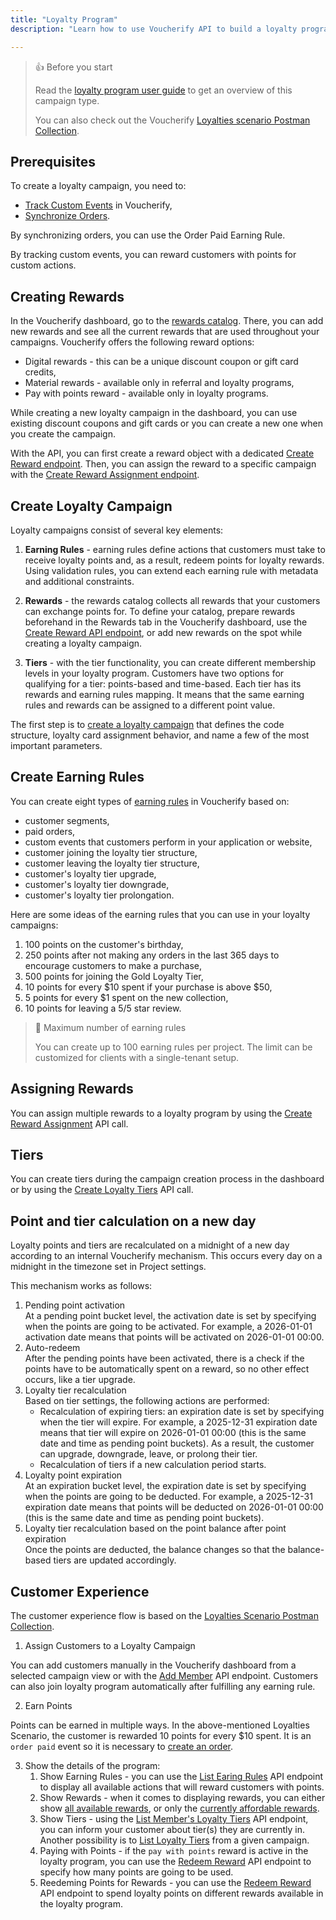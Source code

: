 ```yaml
---
title: "Loyalty Program"
description: "Learn how to use Voucherify API to build a loyalty program"

---
```


> 👍 Before you start
>
> Read the [loyalty program user guide](https://support.voucherify.io/article/177-how-to-create-loyalty-program-step-by-step) to get an overview of this campaign type.
>
> You can also check out the Voucherify [Loyalties scenario Postman Collection](https://www.postman.com/voucherify/workspace/voucherify-s-public-workspace/folder/31663208-c89902a3-6211-48dc-8844-103249c92177).

## Prerequisites
To create a loyalty campaign, you need to:
- [Track Custom Events](ref:track-custom-event "Track Custom Event Endpoint") in Voucherify,
- [Synchronize Orders](doc:data-synchronization#order-synchronization "Order Synchronization").

By synchronizing orders, you can use the Order Paid Earning Rule. 

By tracking custom events, you can reward customers with points for custom actions.

## Creating Rewards

In the Voucherify dashboard, go to the [rewards catalog](https://app.voucherify.io/#/app/core/rewards). There, you can add new rewards and see all the current rewards that are used throughout your campaigns. Voucherify offers the following reward options:

- Digital rewards - this can be a unique discount coupon or gift card credits,
- Material rewards - available only in referral and loyalty programs,
- Pay with points reward - available only in loyalty programs.

While creating a new loyalty campaign in the dashboard, you can use existing discount coupons and gift cards or you can create a new one when you create the campaign.

With the API, you can first create a reward object with a dedicated [Create Reward endpoint](https://www.postman.com/voucherify/workspace/voucherify-s-public-workspace/request/699307-ee3bedd0-981b-4dfc-baee-42e9b311f6bd "Create Reward in the Voucherify Postman Collection"). Then, you can assign the reward to a specific campaign with the [Create Reward Assignment endpoint](https://www.postman.com/voucherify/workspace/voucherify-s-public-workspace/request/699307-136170a1-ebd3-49d7-92b0-f5de31e5261d "Create Reward Assignment in the Voucherify Postman Collection").

## Create Loyalty Campaign

Loyalty campaigns consist of several key elements:

1. **Earning Rules** - earning rules define actions that customers must take to receive loyalty points and, as a result, redeem points for loyalty rewards. Using validation rules, you can extend each earning rule with metadata and additional constraints.

2. **Rewards** - the rewards catalog collects all rewards that your customers can exchange points for. To define your catalog, prepare rewards beforehand in the Rewards tab in the Voucherify dashboard, use the [Create Reward API endpoint](ref:create-reward "Create Reward API Endpoint Documentation"), or add new rewards on the spot while creating a loyalty campaign.

3. **Tiers** - with the tier functionality, you can create different membership levels in your loyalty program. Customers have two options for qualifying for a tier: points-based and time-based. Each tier has its rewards and earning rules mapping. It means that the same earning rules and rewards can be assigned to a different point value.

The first step is to [create a loyalty campaign](https://www.postman.com/voucherify/workspace/voucherify-s-public-workspace/request/699307-9858c31e-13bf-453e-aa18-647184c3395a "Create Loyalty Campaign Endpoint in the Voucherify Postman Collection") that defines the code structure, loyalty card assignment behavior, and name a few of the most important parameters.

## Create Earning Rules

You can create eight types of [earning rules](https://www.postman.com/voucherify/workspace/voucherify-s-public-workspace/request/699307-e52569c9-7b88-4638-a1f3-b8bebe8ee58a?tab=body "Create Earning Rule Endpoint in the Voucherify Postman Collection") in Voucherify based on: 

- customer segments, 
- paid orders, 
- custom events that customers perform in your application or website,
- customer joining the loyalty tier structure,
- customer leaving the loyalty tier structure,
- customer's loyalty tier upgrade,
- customer's loyalty tier downgrade,
- customer's loyalty tier prolongation.

Here are some ideas of the earning rules that you can use in your loyalty campaigns:

1. 100 points on the customer's birthday,
2. 250 points after not making any orders in the last 365 days to encourage customers to make a purchase,
3. 500 points for joining the Gold Loyalty Tier,
4. 10 points for every $10 spent if your purchase is above $50,
5. 5 points for every $1 spent on the new collection,
6. 10 points for leaving a 5/5 star review.

> 🚧 Maximum number of earning rules
>
> You can create up to 100 earning rules per project. The limit can be customized for clients with a single-tenant setup.

## Assigning Rewards

You can assign multiple rewards to a loyalty program by using the [Create Reward Assignment](https://www.postman.com/voucherify/workspace/voucherify-s-public-workspace/request/699307-c3e60c24-99c8-4236-9f0e-11dd4a43bc98?tab=body "Create Reward Assignment Endpoint in the Voucherify Postman Collection") API call. 

## Tiers 

You can create tiers during the campaign creation process in the dashboard or by using the [Create Loyalty Tiers](https://www.postman.com/voucherify/workspace/voucherify-s-public-workspace/request/699307-5361f9d7-fa58-4ef5-b1e3-e1dac5be5913?tab=body "Create Loyalty Tier Endpoint in the Voucherify Postman Collection") API call.

## Point and tier calculation on a new day

Loyalty points and tiers are recalculated on a midnight of a new day according to an internal Voucherify mechanism. This occurs every day on a midnight in the timezone set in Project settings.

This mechanism works as follows:

1. Pending point activation  
   At a pending point bucket level, the activation date is set by specifying when the points are going to be activated. For example, a 2026-01-01 activation date means that points will be activated on 2026-01-01 00:00.
2. Auto-redeem  
   After the pending points have been activated, there is a check if the points have to be automatically spent on a reward, so no other effect occurs, like a tier upgrade.
3. Loyalty tier recalculation  
   Based on tier settings, the following actions are performed:
   - Recalculation of expiring tiers: an expiration date is set by specifying when the tier will expire. For example, a 2025-12-31 expiration date means that tier will expire on 2026-01-01 00:00 (this is the same date and time as pending point buckets). As a result, the customer can upgrade, downgrade, leave, or prolong their tier.
   - Recalculation of tiers if a new calculation period starts.
4. Loyalty point expiration  
   At an expiration bucket level, the expiration date is set by specifying when the points are going to be deducted. For example, a 2025-12-31 expiration date means that points will be deducted on 2026-01-01 00:00 (this is the same date and time as pending point buckets).
5. Loyalty tier recalculation based on the point balance after point expiration  
   Once the points are deducted, the balance changes so that the balance-based tiers are updated accordingly.

## Customer Experience

The customer experience flow is based on the [Loyalties Scenario Postman Collection](https://www.postman.com/voucherify/workspace/voucherify-s-public-workspace/folder/31663208-e54d9b37-8d0b-4e2e-8ca6-47878e52daba "Loyalties Scenario in the Voucherify Postman Collection").

1. Assign Customers to a Loyalty Campaign

You can add customers manually in the Voucherify dashboard from a selected campaign view or with the [Add Member](https://www.postman.com/voucherify/workspace/voucherify-s-public-workspace/request/31663208-1a9eb97d-3d6c-49af-9642-2749d35bf6ef "Add Member Endpoint in the Voucherify Postman Collection") API endpoint. Customers can also join loyalty program automatically after fulfilling any earning rule.

2. Earn Points

Points can be earned in multiple ways. In the above-mentioned Loyalties Scenario, the customer is rewarded 10 points for every $10 spent. It is an `order paid` event so it is necessary to [create an order](https://www.postman.com/voucherify/workspace/voucherify-s-public-workspace/request/31663208-11e7ce18-1501-4d74-a67c-039da0dbac68 "Create Order Endpoint in the Voucherify Postman Collection").

3. Show the details of the program:
   1. Show Earning Rules - you can use the [List Earing Rules](https://www.postman.com/voucherify/workspace/voucherify-s-public-workspace/request/31663208-f1af855a-9095-4239-9ecb-196cea530b5d?tab=body "List Earning Rules Endpoint in the Voucherify Postman Collection") API endpoint to display all available actions that will reward customers with points. 
   2. Show Rewards - when it comes to displaying rewards, you can either show [all available rewards](https://www.postman.com/voucherify/workspace/voucherify-s-public-workspace/request/31663208-9d395784-64b0-4465-98f0-7c1086b3335d "List Member Rewards – All Endpoint in the Voucherify Postman Collection"), or only the [currently affordable rewards](https://www.postman.com/voucherify/workspace/voucherify-s-public-workspace/request/31663208-796277fc-2e37-4fa1-a542-54cbe8638fcc "List Member Rewards – Affordable Only Endpoint in the Voucherify Postman Collection").
   3. Show Tiers - using the [List Member's Loyalty Tiers](https://www.postman.com/voucherify/workspace/voucherify-s-public-workspace/request/31663208-535ac8dc-a91c-4836-92e4-3a972219e6d2?tab=body "List Member's Loyalty Tiers Endpoint in the Voucherify Postman Collection") API endpoint, you can inform your customer about tier(s) they are currently in. Another possibility is to [List Loyalty Tiers](https://www.postman.com/voucherify/workspace/voucherify-s-public-workspace/request/699307-d744a047-ff33-4e0d-b3a4-0db6923bbe02?tab=body "List Loyalty Tiers Endpoint in the Voucherify Postman Collection") from a given campaign.
   4. Paying with Points - if the `pay with points` reward is active in the loyalty program, you can use the [Redeem Reward](https://www.postman.com/voucherify/workspace/voucherify-s-public-workspace/request/699307-80ca2389-7b89-4d2f-b0b0-843e52d4f126 "Redeem Reward Endpoint in the Voucherify Postman Collection") API endpoint to specify how many points are going to be used.
   5. Reedeming Points for Rewards - you can use the [Redeem Reward](https://www.postman.com/voucherify/workspace/voucherify-s-public-workspace/request/31663208-36b2ab68-a684-4d85-97f7-e628e39b42da?tab=body "Redeem Reward – Voucher Endpoint in the Voucherify Postman Collection") API endpoint to spend loyalty points on different rewards available in the loyalty program.